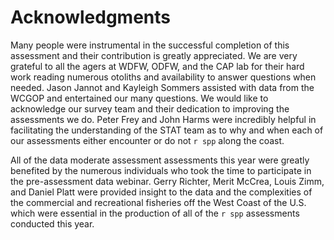 # Acknowledgments

Many people were instrumental in the successful completion of this assessment and their contribution is greatly appreciated. We are very grateful to all the agers at WDFW, ODFW, and the CAP lab for their hard work reading numerous otoliths and availability to answer questions when needed. Jason Jannot and Kayleigh Sommers assisted with data from the WCGOP and entertained our many questions. We would like to acknowledge our survey team and their dedication to improving the assessments we do. Peter Frey and John Harms were incredibly helpful in facilitating the understanding of the STAT team as to why and when each of our assessments either encounter or do not `r spp` along the coast. 

All of the data moderate assessment assessments this year were greatly benefited by the numerous individuals who took the time to participate in the pre-assessment data webinar. Gerry Richter, Merit McCrea, Louis Zimm, and Daniel Platt were provided insight to the data and the complexities of the commercial and recreational fisheries off the West Coast of the U.S. which were essential in the production of all of the `r spp` assessments conducted this year. 


\newpage